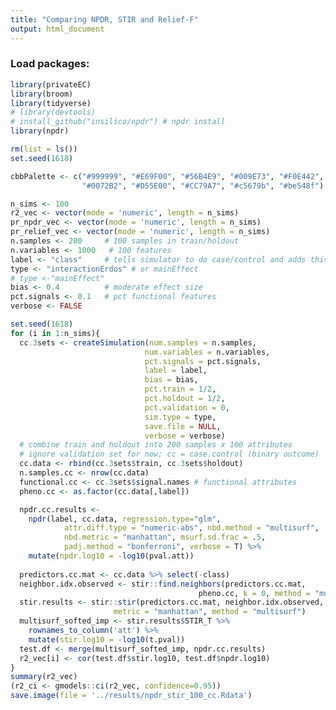 ```yaml
---
title: "Comparing NPDR, STIR and Relief-F"
output: html_document
---
```


### Load packages:

```r
library(privateEC)
library(broom)
library(tidyverse)
# library(devtools)
# install_github("insilico/npdr") # npdr install
library(npdr)

rm(list = ls())
set.seed(1618)

cbbPalette <- c("#999999", "#E69F00", "#56B4E9", "#009E73", "#F0E442", 
                "#0072B2", "#D55E00", "#CC79A7", "#c5679b", "#be548f")
```



```r
n_sims <- 100
r2_vec <- vector(mode = 'numeric', length = n_sims)
pr_npdr_vec <- vector(mode = 'numeric', length = n_sims)
pr_relief_vec <- vector(mode = 'numeric', length = n_sims)
n.samples <- 200     # 100 samples in train/holdout
n.variables <- 1000   # 100 features
label <- "class"     # tells simulator to do case/control and adds this colname
type <- "interactionErdos" # or mainEffect
# type <-"mainEffect"
bias <- 0.4          # moderate effect size
pct.signals <- 0.1   # pct functional features
verbose <- FALSE

set.seed(1618)
for (i in 1:n_sims){
  cc.3sets <- createSimulation(num.samples = n.samples,
                              num.variables = n.variables,
                              pct.signals = pct.signals,
                              label = label,
                              bias = bias,
                              pct.train = 1/2,
                              pct.holdout = 1/2,
                              pct.validation = 0,
                              sim.type = type,
                              save.file = NULL,
                              verbose = verbose)
  # combine train and holdout into 200 samples x 100 attributes
  # ignore validation set for now; cc = case.control (binary outcome)
  cc.data <- rbind(cc.3sets$train, cc.3sets$holdout)
  n.samples.cc <- nrow(cc.data)
  functional.cc <- cc.3sets$signal.names # functional attributes
  pheno.cc <- as.factor(cc.data[,label])

  npdr.cc.results <- 
    npdr(label, cc.data, regression.type="glm", 
            attr.diff.type = "numeric-abs", nbd.method = "multisurf", 
            nbd.metric = "manhattan", msurf.sd.frac = .5, 
            padj.method = "bonferroni", verbose = T) %>%
    mutate(npdr.log10 = -log10(pval.att))
  
  predictors.cc.mat <- cc.data %>% select(-class)
  neighbor.idx.observed <- stir::find.neighbors(predictors.cc.mat, 
                                          pheno.cc, k = 0, method = "multisurf")
  stir.results <- stir::stir(predictors.cc.mat, neighbor.idx.observed, k = 0, 
                       metric = "manhattan", method = "multisurf")
  multisurf_softed_imp <- stir.results$STIR_T %>% 
    rownames_to_column('att') %>%
    mutate(stir.log10 = -log10(t.pval))
  test.df <- merge(multisurf_softed_imp, npdr.cc.results) 
  r2_vec[i] <- cor(test.df$stir.log10, test.df$npdr.log10)
}
summary(r2_vec)
(r2_ci <- gmodels::ci(r2_vec, confidence=0.95))
save.image(file = '../results/npdr_stir_100_cc.Rdata')
```
